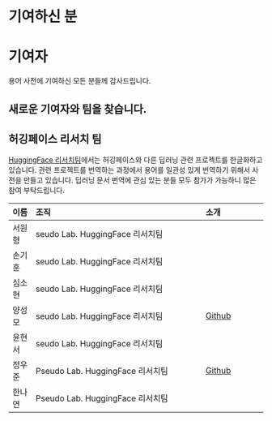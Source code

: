 # 기여하신 분 {.unnumbered}

# 기여자

용어 사전에 기여하신 모든 분들께 감사드립니다.

## 새로운 기여자와 팀을 찾습니다.

## 허깅페이스 리서치 팀

[HuggingFace 리서치팀](https://pseudo-lab.github.io/hf-research-team/)에서는 허깅페이스와 다른 딥러닝 관련 프로젝트를 한글화하고 있습니다. 관련 프로젝트를 번역하는 과정에서 용어를 일관성 있게 번역하기 위해서 사전을 만들고 있습니다. 딥러닝 문서 번역에 관심 있는 분들 모두 참가가 가능하니 많은 참여 부탁드립니다.

| 이름   |                                     조직 |           소개|
|:----- |:----------------------------------------|:--------------|
| 서원형 |  seudo Lab. HuggingFace 리서치팀         |               |
| 손기훈 |  seudo Lab. HuggingFace 리서치팀         |               |
| 심소현 |  seudo Lab. HuggingFace 리서치팀         |               |
| 양성모 |  seudo Lab. HuggingFace 리서치팀         | [Github](https://github.com/gabrielwithappy)         |
| 윤현서 |  seudo Lab. HuggingFace 리서치팀         |        |
| 정우준 | Pseudo Lab. HuggingFace 리서치팀         | [Github](https://github.com/jungnerd)       |
| 한나연 | Pseudo Lab. HuggingFace 리서치팀         |        |

